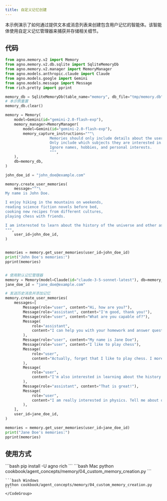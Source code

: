 ```yaml
---
title: 自定义记忆创建
---
```

本示例演示了如何通过提供文本或消息列表来创建包含用户记忆的智能体。该智能体使用自定义记忆管理器来捕获并存储相关细节。

## 代码

```python cookbook/agent_concepts/memory/04_custom_memory_creation.py
from agno.memory.v2 import Memory
from agno.memory.v2.db.sqlite import SqliteMemoryDb
from agno.memory.v2.manager import MemoryManager
from agno.models.anthropic.claude import Claude
from agno.models.google import Gemini
from agno.models.message import Message
from rich.pretty import pprint

memory_db = SqliteMemoryDb(table_name="memory", db_file="tmp/memory.db")
# 本示例重置
memory_db.clear()

memory = Memory(
    model=Gemini(id="gemini-2.0-flash-exp"),
    memory_manager=MemoryManager(
        model=Gemini(id="gemini-2.0-flash-exp"),
        memory_capture_instructions="""\
                    Memories should only include details about the user's academic interests.
                    Only include which subjects they are interested in.
                    Ignore names, hobbies, and personal interests.
                    """,
    ),
    db=memory_db,
)

john_doe_id = "john_doe@example.com"

memory.create_user_memories(
    message="""\
My name is John Doe.

I enjoy hiking in the mountains on weekends,
reading science fiction novels before bed,
cooking new recipes from different cultures,
playing chess with friends.

I am interested to learn about the history of the universe and other astronomical topics.
""",
    user_id=john_doe_id,
)


memories = memory.get_user_memories(user_id=john_doe_id)
print("John Doe's memories:")
pprint(memories)


# 使用默认记忆管理器
memory = Memory(model=Claude(id="claude-3-5-sonnet-latest"), db=memory_db)
jane_doe_id = "jane_doe@example.com"

# 发送历史消息并添加记忆
memory.create_user_memories(
    messages=[
        Message(role="user", content="Hi, how are you?"),
        Message(role="assistant", content="I'm good, thank you!"),
        Message(role="user", content="What are you capable of?"),
        Message(
            role="assistant",
            content="I can help you with your homework and answer questions about the universe.",
        ),
        Message(role="user", content="My name is Jane Doe"),
        Message(role="user", content="I like to play chess"),
        Message(
            role="user",
            content="Actually, forget that I like to play chess. I more enjoy playing table top games like dungeons and dragons",
        ),
        Message(
            role="user",
            content="I'm also interested in learning about the history of the universe and other astronomical topics.",
        ),
        Message(role="assistant", content="That is great!"),
        Message(
            role="user",
            content="I am really interested in physics. Tell me about quantum mechanics?",
        ),
    ],
    user_id=jane_doe_id,
)

memories = memory.get_user_memories(user_id=jane_doe_id)
print("Jane Doe's memories:")
pprint(memories)
```

## 使用方式

<Steps>
  <Snippet file="create-venv-step.mdx" />

  <Step title="安装库">
    ```bash
    pip install -U agno rich
    ```
  </Step>

  <Step title="运行示例">
    <CodeGroup>
    ```bash Mac
    python cookbook/agent_concepts/memory/04_custom_memory_creation.py
    ```

    ```bash Windows
    python cookbook/agent_concepts/memory/04_custom_memory_creation.py
    ```
    </CodeGroup>
  </Step>
</Steps>